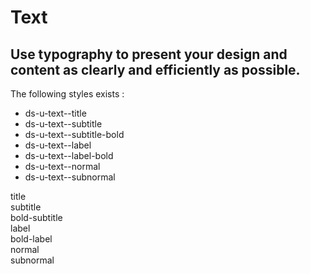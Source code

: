 
<Meta title="Design System/Atoms/Text" />

# Text

## Use typography to present your design and content as clearly and efficiently as possible.

The following styles exists :

-   ds-u-text--title
-   ds-u-text--subtitle
-   ds-u-text--subtitle-bold
-   ds-u-text--label
-   ds-u-text--label-bold
-   ds-u-text--normal
-   ds-u-text--subnormal

<Canvas>
    <Story name="Text">
        <div style={{ display: "grid", gridTemplateColumns: "repeat(2, 1fr)", gap: "30px" }}>
            <div className="ds-u-text--title">title</div>
            <div />
            <div className="ds-u-text--subtitle">subtitle</div>
            <div className="ds-u-text--subtitle-bold">bold-subtitle</div>
            <div className="ds-u-text--label">label</div>
            <div className="ds-u-text--label-bold">bold-label</div>
            <div className="ds-u-text--normal">normal</div>
            <div />
            <div className="ds-u-text--subnormal">subnormal</div>
            <div />
        </div>
    </Story>
</Canvas>
